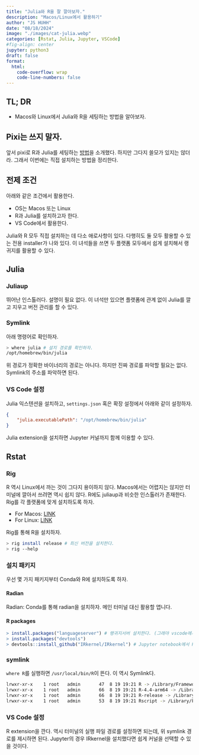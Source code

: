 ```yaml
---
title: "Julia와 R을 잘 깔아보자." 
description: "Macos/Linux에서 활용하기"   
author: "JS HUHH"
date: "08/18/2024"
image: "./images/cat-julia.webp"
categories: [Rstat, Julia, Jupyter, VSCode]
#fig-align: center
jupyter: python3
draft: false
format:
  html:
    code-overflow: wrap
    code-line-numbers: false
---
```


## TL; DR

- Macos와 Linux에서 Julia와 R을 세팅하는 방법을 알아보자. 

## Pixi는 쓰지 말자. 

앞서 pixi로 R과 Julia를 세팅하는 [방법](https://blog.lostineconomics.com/posts/computer-tool/2024-04-03-r_with_pixi.html)을 소개했다. 하지만 그다지 쓸모가 있지는 않더라. 그래서 이번에는 직접 설치하는 방법을 정리한다. 

## 전제 조건 

아래와 같은 조건에서 활용한다. 

- OS는 Macos 또는 Linux 
- R과 Julia를 설치하고자 한다.
- VS Code에서 활용한다. 

Julia와 R 모두 직접 설치하는 데 다소 애로사항이 있다. 다행히도 둘 모두 활용할 수 있는 전용 installer가 나와 있다. 이 녀석들을 쓰면 두 플랫폼 모두에서 쉽게 설치해서 랭귀지를 활용할 수 있다. 

## Julia 

### Juliaup 

뛰어난 인스톨러다. 설명이 필요 없다. 이 녀석만 있으면 플랫폼에 관계 없이 Julia를 깔고 지우고 버전 관리를 할 수 있다. 

### Symlink

아래 명령어로 확인하자. 

```bash
> where julia # 설치 경로를 확인하자. 
/opt/homebrew/bin/julia
```

위 경로가 정확한 바이너리의 경로는 아니다. 하지만 진짜 경로를 파악할 필요는 없다. Symlink의 주소를 파악하면 된다. 

### VS Code 설정 

Julia 익스텐션을 설치하고, `settings.json` 혹은 확장 설정에서 아래와 같이 설정하자. 

```json 
{
    "julia.executablePath": "/opt/homebrew/bin/julia"
}
```

Julia extension을 설치하면 Jupyter 커널까지 함께 이용할 수 있다. 

## Rstat 

### Rig 

R 역시 Linux에서 까는 것이 그다지 용이하지 않다. Macos에서는 어렵지는 않지만 터미널에 깔아서 쓰려면 역시 쉽지 않다. R에도 juliaup과 비슷한 인스톨러가 존재한다. Rig를 각 플랫폼에 맞게 설치하도록 하자. 

- For Macos: [LINK](https://github.com/r-lib/rig?tab=readme-ov-file#installing-rig-on-macos-)
- For Linux: [LINK](https://github.com/r-lib/rig?tab=readme-ov-file#installing-rig-on-linux-)

Rig를 통해 R을 설치하자. 

```bash
> rig install release # 최신 버전을 설치한다.
> rig --help 
```


### 설치 패키지 

우선 몇 가지 패키지부터 Conda와 R에 설치하도록 하자. 

#### Radian 

Radian: Conda를 통해 radian을 설치하자. 메인 터미널 대신 활용할 앱니다. 

#### R packages 

```R
> install.packages("languageserver") # 랭귀지서버 설치한다. (그래야 vscode에서 에러 안 뜬다)
> install.packages("devtools")
> devtools::install_github("IRkernel/IRkernel") # Jupyter notebook에서 R을 사용하려면 설치한다.
```

### symlink

`where R`를 실행하면 `/usr/local/bin/R`이 뜬다. 이 역시 Symlink다. 

```bash
lrwxr-xr-x    1 root   admin       47  8 19 19:21 R -> /Library/Frameworks/R.framework/Resources/bin/R
lrwxr-xr-x    1 root   admin       66  8 19 19:21 R-4.4-arm64 -> /Library/Frameworks/R.framework/Versions/4.4-arm64/Resources/bin/R
lrwxr-xr-x    1 root   admin       66  8 19 19:21 R-release -> /Library/Frameworks/R.framework/Versions/4.4-arm64/Resources/bin/R
lrwxr-xr-x    1 root   admin       53  8 19 19:21 Rscript -> /Library/Frameworks/R.framework/Resources/bin/Rscript
```

### VS Code 설정 

R extension을 깐다. 역시 터미널의 실행 파일 경로를 설정하면 되는데, 위 symlink 경로를 제시하면 된다. Jupyter의 경우 IRkernel을 설치했다면 쉽게 커널을 선택할 수 있을 것이다. 




